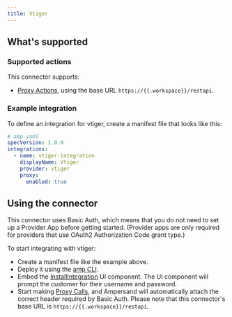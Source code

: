 ```yaml
---
title: Vtiger
---
```

## What's supported

### Supported actions

This connector supports:
- [Proxy Actions](/proxy-actions), using the base URL `https://{{.workspace}}/restapi`.

### Example integration

To define an integration for vtiger, create a manifest file that looks like this:

```YAML
# amp.yaml
specVersion: 1.0.0
integrations:
  - name: vtiger-integration
    displayName: Vtiger
    provider: vtiger
    proxy:
      enabled: true
```

## Using the connector

This connector uses Basic Auth, which means that you do not need to set up a Provider App before getting started. (Provider apps are only required for providers that use OAuth2 Authorization Code grant type.)

To start integrating with vtiger:
- Create a manifest file like the example above.
- Deploy it using the [amp CLI](/cli/overview).
- Embed the [InstallIntegration](/embeddable-ui-components#install-integration) UI component. The UI component will prompt the customer for their username and password.
- Start making [Proxy Calls](/proxy-actions), and Ampersand will automatically attach the correct header required by Basic Auth. Please note that this connector's base URL is `https://{{.workspace}}/restapi`.
